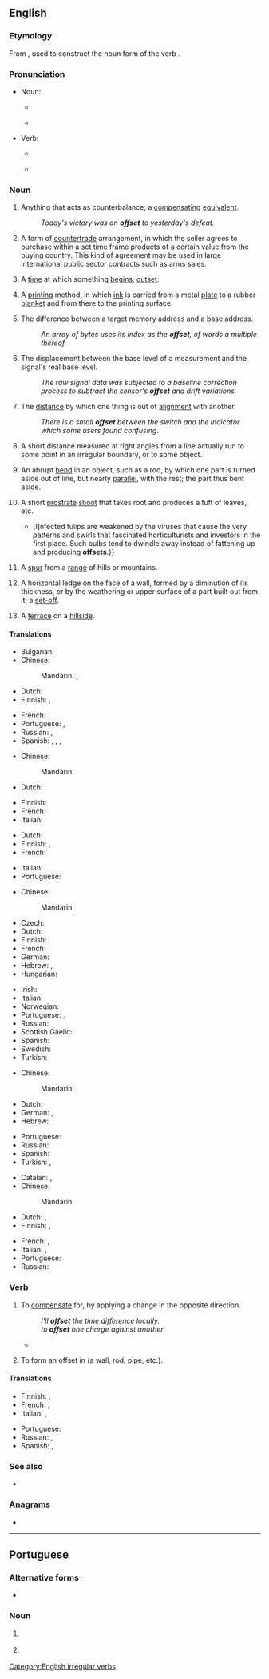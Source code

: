 ==English==

===Etymology===
From {{prefix|off|set|lang=en}}, used to construct the noun form of the verb {{m|en|set off|to set off}}.

===Pronunciation===
* Noun:
** {{a|UK}} {{IPA|/ˈɒf.sɛt/|lang=en}}
** {{a|US}} {{IPA|/ˈɑf.sɛt/|lang=en}}
* Verb:
** {{a|UK}} {{IPA|/ɒfˈsɛt/|/ˈɒf.sɛt/|lang=en}}
** {{a|US}} {{IPA|/ɑfˈsɛt/|/ˈɑf.sɛt/|lang=en}}

===Noun===
{{en-noun}}

# {{anchor|1}} Anything that acts as counterbalance; a [[compensating]] [[equivalent]].
#: ''Today's victory was an '''offset''' to yesterday's defeat.''
# {{anchor|2}} {{lb|en|international trade}} A form of [[countertrade]] arrangement, in which the seller agrees to purchase within a set time frame products of a certain value from the buying country. This kind of agreement may be used in large international public sector contracts such as arms sales.
# {{anchor|3}} {{lb|en|obsolete|c. 1555}} A [[time]] at which something [[begin]]s; [[outset]].
# {{anchor|4}} A [[printing]] method, in which [[ink]] is carried from a metal [[plate]] to a rubber [[blanket]] and from there to the printing surface.
# {{anchor|5}} {{lb|en|programming}} The difference between a target memory address and a base address.
#: ''An array of bytes uses its index as the '''offset''', of words a multiple thereof.''
# {{lb|en|signal analysis}} The displacement between the base level of a measurement and the signal's real base level.
#: ''The raw signal data was subjected to a baseline correction process to subtract the sensor's '''offset''' and drift variations.''
# {{anchor|6}} The [[distance]] by which one thing is out of [[alignment]] with another.
#: ''There is a small '''offset''' between the switch and the indicator which some users found confusing''.
# {{lb|en|surveying}} A short distance measured at right angles from a line actually run to some point in an irregular boundary, or to some object.
# An abrupt [[bend]] in an object, such as a rod, by which one part is turned aside out of line, but nearly [[parallel]], with the rest; the part thus bent aside.
# {{lb|en|botany}} A short [[prostrate]] [[shoot]] that takes root and produces a tuft of leaves, etc.
#* {{quote-journal|author=Charles Quest-Ritson|title=The Dutch garden where tulip bulbs live forever: Hortus Bulborum, a volunteer-run Dutch garden, is dedicated to conserving historic varieties before they vanish for good &#91;print version: Inspired by a living bulb archive, 27 September 2014, p.&nbsp;G5&#93;|url=http://www.telegraph.co.uk/gardening/gardenstovisit/11121226/The-Dutch-garden-where-tulip-bulbs-live-forever.html|work={{w|The Daily Telegraph}} (Gardening)|date=26 September 2014|passage={{...}} [I]nfected tulips are weakened by the viruses that cause the very patterns and swirls that fascinated horticulturists and investors in the first place. Such bulbs tend to dwindle away instead of fattening up and producing '''offsets'''.}}
# A [[spur]] from a [[range]] of hills or mountains.
# {{lb|en|architecture}} A horizontal ledge on the face of a wall, formed by a diminution of its thickness, or by the weathering or upper surface of a part built out from it; a [[set-off]].
# {{lb|en|architecture}} A [[terrace]] on a [[hillside]].

====Translations====
{{trans-top|compensating equivalent}}
* Bulgarian: {{t+|bg|обезщетение|sc=Cyrl}}
* Chinese:
*: Mandarin: {{t+|cmn|补偿|tr=bǔcháng}}, {{t+|cmn|抵销|tr=dǐxiāo}}
* Dutch: {{t+|nl|compensatie}}
* Finnish: {{t+|fi|hyvitys}}, {{t+|fi|kompensaatio}}
{{trans-mid}}
* French: {{t+|fr|compensation|f}}
* Portuguese: {{t+|pt|compensação|f}}, {{t+|pt|contrapartida|f}}
* Russian: {{t+|ru|компенса́ция|f}}, {{t+|ru|возмеще́ние|n}}
* Spanish: {{t+|es|ajuste}}, {{t+|es|descuento}}, {{t+|es|compensación}}, {{t+|es|reducción}}
{{trans-bottom}}

{{trans-top|countertrade arrangement}}
* Chinese:
*: Mandarin: {{t|cmn|抵销贸易|tr=dǐxiāomàoyì}}
* Dutch: {{t+|nl|tegenpartij}}
{{trans-mid}}
* Finnish: {{t|fi|kompensaatiokauppa}}
* French: {{t+|fr|contrepartie|f}}
* Italian: {{t+|it|contropartita|f}}
{{trans-bottom}}

{{trans-top|time at which something begins}}
* Dutch: {{t+|nl|begin}}
* Finnish: {{t+|fi|alku}}, {{t+|fi|aloitus}}
* French: {{t+|fr|début|m}}
{{trans-mid}}
* Italian: {{t+|it|inizio|m}}
* Portuguese: {{t+|pt|início|m}}
{{trans-bottom}}

{{trans-top|offset printing}}
* Chinese:
*: Mandarin: {{t+|cmn|平版印刷|tr=píngbǎnyìnshuā}}
* Czech: {{t|cs|ofset|m}}
* Dutch: {{t+|nl|offsetdruk}}
* Finnish: {{t+|fi|offsetpaino}}
* French: {{t|fr|impression en offset|f}}
* German: {{t+|de|Offsetdruck|m}}
* Hebrew: {{t|he|אופסט|tr=offset}}, {{t|he|הדפסת פסט}}
* Hungarian: {{t+|hu|ofszet}}
{{trans-mid}}
* Irish: {{t|ga|seach-chur|m}}
* Italian: {{t|it|stampa in offset|f}}
* Norwegian: {{t|no|offsettrykk|n}}
* Portuguese: {{t+|pt|offset|m}}, {{t+|pt|ofsete|m}}
* Russian: {{t|ru|офсе́тная печа́ть}}
* Scottish Gaelic: {{t|gd|leac-sgrìobhadh|m}}
* Spanish: {{t|es|ófset}}
* Swedish: {{t|sv|offsettryck|n}}
* Turkish: {{t+|tr|ofset}}
{{trans-bottom}}

{{trans-top|difference in memory addresses}}
* Chinese:
*: Mandarin: {{t+|cmn|偏移|tr=piānyí}}
* Dutch: {{t+|nl|offset}}
* German: {{t|de|Adressabstand|m}}, {{t|de|Offset|n}}
* Hebrew: {{t+|he|היסט|tr=hesset}}
{{trans-mid}}
* Portuguese: {{t+|pt|offset|m}}
* Russian: {{t+|ru|смеще́ние|n}}
* Spanish: {{t+|es|desplazamiento}}
* Turkish: {{qualifier|comp.}} {{t+|tr|öteleme}}, {{qualifier|comp.}} {{t+|tr|uzaklık}}
{{trans-bottom}}

{{trans-top|distance by which one thing is out of alignment with another}}
* Catalan: {{t|ca|decalatge|m}}, {{t|ca|decalatges|m-p}}
* Chinese:
*: Mandarin: {{t+|cmn|偏差|tr=piānchā}}
* Dutch: {{t+|nl|sprong}}, {{t+|nl|verspringing}}
* Finnish: {{t+|fi|siirros}}, {{t|fi|[[poikkeama]] ([[linja|linjasta]])}}
{{trans-mid}}
* French: {{t+|fr|décalage|m}}, {{t+|fr|décalages|m-p}}
* Italian: {{t+|it|discrepanza|f}}, {{t+|it|discrepanze|p}}
* Portuguese: {{t|pt|desalinhamento|m}}
* Russian: {{t+|ru|отступ}}
{{trans-bottom}}

{{checktrans-top}}
{{trans-mid}}
{{trans-bottom}}

===Verb===
{{en-verb|offsets|offsetting|offset|past2=offsetted}}

# {{lb|en|transitive}} To [[compensate]] for, by applying a change in the opposite direction.
#: ''I'll '''offset''' the time difference locally.''
#: ''to '''offset''' one charge against another''
#* {{quote-journal
|date=October 2, 2017
|author=Jess Cartner-Morle
|title=Stella McCartney lays waste to disposable fashion in Paris
|work=the Guardian
|url=https://www.theguardian.com/fashion/2017/oct/02/stella-mccartney-lays-waste-to-disposable-fashion-in-paris
|page=
|passage=The company said its rising production and sales were largely '''offset''' by reductions in the impact of raw material use, for instance by replacing virgin cashmere fibres with regenerated cashmere that had previously been considered a waste material.}}
# {{lb|en|transitive}} To form an offset in (a wall, rod, pipe, etc.).

====Translations====
{{trans-top|to compensate for something}}
* Finnish: {{t+|fi|kompensoida}}, {{t+|fi|korvata}}
* French: {{t+|fr|compenser}}, {{t+|fr|contrebalancer}}
* Italian: {{t+|it|compensare}}, {{t|it|controbilanciare}}
{{trans-mid}}
* Portuguese: {{t+|pt|compensar}}
* Russian: {{t+|ru|компенси́ровать}}, {{t+|ru|возмеща́ть}}
* Spanish: {{t+|es|compensar}}, {{t+|es|subsanar}}
{{trans-bottom}}

===See also===
* {{l|en|onset}}

===Anagrams===
* {{anagrams|en|a=effost|set off|set-off|setoff}}

[[Category:English irregular verbs]]

----

==Portuguese==

===Alternative forms===
* {{l|pt|ofsete}}

===Noun===
{{pt-noun|m|s}}

# {{lb|pt|programming}} {{l|en|offset}} {{gloss|byte difference between memory addresses}}
# {{lb|pt|printing}} {{l|en|offset}} {{gloss|a printing method}}